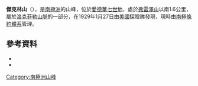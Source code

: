 {{Coord|77|54|S|154|58|W|source:GNIS|display=title}}

'''傑克林山'''（{{lang-en|Mount Jackling}}），是[[南極洲|南極洲]]的山峰，位於[[愛德華七世地|愛德華七世地]]，處於[[弗雷澤山|弗雷澤山]]以南1.6公里，屬於[[洛克菲勒山脈|洛克菲勒山脈]]的一部分，在1929年1月27日由[[美國|美國]]探險隊發現，現時由[[南極條約體系|南極條約體系]]管理。

==參考資料==
*{{cite gnis | type = antarid | id = 7426| name = Jackling, Mount | accessdate = 2012-07-13}}
*{{usgs-gazetteer|id=7426|name=Jackling, Mount}}

{{Antarctica-geo-stub}}
[[Category:南極洲山峰|Category:南極洲山峰]]